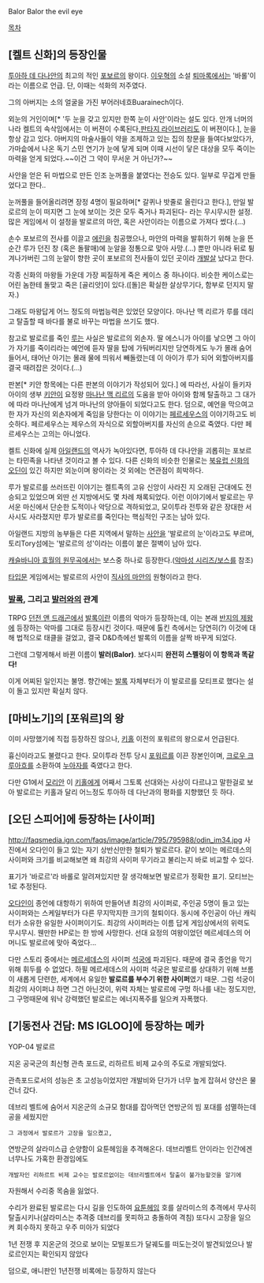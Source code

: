 Balor
Balor the evil eye

[[목차]]

== [켈트 신화]의 등장인물 ==
[[투아하 데 다나안]]의 최고의 적인 [[포보르]]의 왕이다. [[이우혁]]의 소설 [[퇴마록]]에서는 '바롤'이라는 이름으로 언급. 단, 이때는 석화의 저주였다.

그의 아버지는 소의 얼굴을 가진 부어러네흐Buarainech이다.

외눈의 거인이며[* '두 눈을 갖고 있지만 한쪽 눈이 사안'이라는 설도 있다.  안개 너머의 나라 켈트의 속삭임에서는 이 버젼이 수록된다,[[판타지 라이브러리]]도 이 버젼이다.], 눈을 항상 감고 있다. 아버지의 마술사들이 약을 조제하고 있는 집의 창문을 들여다보았다가, 가마솥에서 나온 독기 스민 연기가 눈에 닿게 되며 이때 시선이 닿은 대상을 모두 죽이는 마력을 얻게 되었다.~~이건 그 약이 무서운 거 아닌가?~~

사안을 얻은 뒤 마법으로 만든 인조 눈꺼풀을 붙였다는 전승도 있다. 일부로 무겁게 만들었다고 한다..

눈꺼풀을 들어올리려면 장정 4명이 필요하며[* 갈퀴나 밧줄로 올린다고 한다.], 만일 발로르의 눈이 떠지면 그 눈에 보이는 것은 모두 죽거나 파괴된다- 라는 무시무시한 설정. 많은 게임에서 이 설정을 발로르의 마안, 혹은 사안이라는 이름으로 가져다 썼다.(…) 

손수 포보르의 전사를 이끌고 [[에린]]을 침공했으나, 마안의 마력을 발휘하기 위해 눈을 뜬 순간 루가 던진 창 (혹은 돌팔매)에 눈알을 정통으로 맞아 사망.(…) 뿐만 아니라 뒤로 튕겨나가버린 그의 눈알이 향한 곳이 포보르의 전사들이 있던 곳이라 [[개발살]] 났다고 한다.
 
각종 신화의 마왕들 가운데 가장 찌질하게 죽은 케이스 중 하나이다. 비슷한 케이스로는 어린 놈한테 돌맞고 죽은 [골리앗]이 있다.([돌]은 확실한 살상무기다, 함부로 던지지 말자.)

그래도 마왕답게 어느 정도의 마법능력은 있었던 모양이다. 마나난 맥 리르가 루를 데리고 탈출할 때 바다를 불로 바꾸는 마법을 쓰기도 했다.

참고로 발로르를 죽인 [[루]]는 사실은 발로르의 외손자. 딸 에스니가 아이를 낳으면 그 아이가 자기를 죽이리라는 예언에 듣자 딸을 탑에 가둬버리지만 당연하게도 누가 몰래 숨어들어서, 태어난 아기는 몰래 물에 띄워서 빼돌렸는데 이 아이가 루가 되어 외할아버지를 결국 때려잡은 것이다.(…)

판본[* 키안 항목에는 다른 판본의 이야기가 작성되어 있다.] 에 따라선, 사실이 들키자 아이의 생부 [[키안]]이 요정왕 [[마나난 맥 리르]]의 도움을 받아 아이와 함께 탈출하고 그 대가에 따라 마나난에게 넘겨 마나난의 양아들이 되었다고도 한다. 덤으로, 예언을 막으여고 한 자가 자신의 외손자에게 죽임을 당한다는 이 이야기는 [[페르세우스]]의 이야기하고도 비슷하다. 페르세우스는 제우스의 자식으로 외할아버지를 자신의 손으로 죽였다. 다만 페르세우스는 고의는 아니었다.

켈트 신화에 실제 [[아일랜드]]의 역사가 녹아있다면, 투아하 데 다나안을 괴롭히는 포보르는 타민족을 나타낸 것이라고 볼 수 있다. 다른 신화의 비슷한 인물로는 [[북유럽 신화]]의 [[오딘]]이 있긴 하지만 외눈이며 왕이라는 것 외에는 연관점이 희박하다.

루가 발로르를 쓰러뜨린 이야기는 켈트족의 고유 신앙이 사라진 지 오래된 근대에도 전승되고 있었으며 외딴 선 지방에서도 몇 차례 채록되었다. 이런 이야기에서 발로르는 무서운 마신에서 단순한 도적이나 악당으로 격하되었고, 모이투라 전투와 같은 장대한 서사시도 사라졌지만 루가 발로르를 죽인다는 핵심적인 구조는 남아 있다.

아일랜드 지방의 농부들은 다른 지역에서 말하는 [[사안]]을 '발로르의 눈'이라고도 부르며, 토리Tory섬에는 '발로르의 성'이라는 이름이 붙은 절벽이 남아 있다.

[[캐슬바니아 효월의 원무곡]]에서는 보스중 하나로 등장한다.([[악마성 시리즈/보스]]를 참조)

[[타입문]] 게임에서는 발로르의 사안이 [[직사의 마안]]의 원형이라고 한다.
=== [[발록]], 그리고 [[발러]]와의 관계 ===
TRPG [[던전 앤 드래곤]]에서 [[발록]]이란 이름의 악마가 등장하는데, 이는 본래 [[반지의 제왕]]에 등장하는 악마를 그대로 등장시킨 것이다. 때문에 톨킨 측에서는 당연히(?) 이것에 대해 법적으로 태클을 걸었고, 결국 D&D측에선 발록의 이름을 살짝 바꾸게 되었다.

그런데 그렇게해서 바뀐 이름이 '''발러(Balor)'''. 보다시피 '''완전히 스펠링이 이 항목과 똑같다!'''

이게 어찌된 일인지는 불명. 향간에는 [[발록]] 자체부터가 이 발로르를 모티프로 했다는 설이 돌고 있지만 확실치 않다.
== [마비노기]의 [포워르]의 왕 ==
이미 사망했기에 직접 등장하진 않으나, [[키홀]] 이전의 포워르의 왕으로서 언급된다.

흉신이라고도 불렸다고 한다. 모이투라 전투 당시 [[포워르]]를 이끈 장본인이며, [[크로우 크루아흐]]를 소환하여 [[누아자]]를 죽였다고 한다.

다만 G1에서 [[모리안]] 이 [[키홀]]에게 어째서 그토록 선대와는 사상이 다르냐고 말한걸로 보아 발로르는 키홀과 달리 어느정도 투아하 데 다난과의 평화를 지향했던 듯 하다.
== [오딘 스피어]에 등장하는 [사이퍼] ==
http://faqsmedia.ign.com/faqs/image/article/795/795988/odin_im34.jpg
사진에서 오다인이 들고 있는 자기 상반신만한 철퇴가 발로르다. 같이 보이는 메르데스의 사이퍼와 크기를 비교해보면 왜 최강의 사이퍼 무기라고 불리는지 바로 비교할 수 있다.

표기가 '바로르'라 바롤로 알려져있지만 잘 생각해보면 발로르가 정확한 표기. 
모티브는 1로 추정된다.

[[오다인]]이 종언에 대항하기 위하여 만들어낸 최강의 사이퍼로, 주인공 5명이 들고 있는 사이퍼와는 스케일부터가 다른 무지막지한 크기의 철퇴이다. 동시에 주인공이 아닌 캐릭터가 소유한 유일한 사이퍼이기도.
최강의 사이퍼라는 이름 답게 게임상에서의 위력도 무시무시. 웬만한 HP로는 한 방에 사망한다. 선대 요정의 여왕이었던 메르세데스의 어머니도 발로르에 맞아 죽었다...

다만 스토리 중에서는 [[메르세데스]]의 사이퍼 [[석궁]]에 파괴된다. 때문에 결국 종언을 막기 위해 휘두를 수 없었다. 하필 메르세데스의 사이퍼 석궁은 발로르를 상대하기 위해 브롬이 새롭게 단련한, 세계에서 유일한 '''발로르를 부수기 위한 사이퍼'''였기 때문. 그럼 석궁이 최강의 사이퍼냐 하면 그건 아닌것이, 위력 자체는 발로르에 구멍 하나를 내는 정도지만, 그 구멍때문에 워낙 강력했던 발로르는 에너지폭주를 일으켜 자폭했다.


== [기동전사 건담: MS IGLOO]에 등장하는 메카 ==
YOP-04 발로르

지온 공국군의 최신형 관측 포드로, 리하르트 비제 교수의 주도로 개발되었다.

관측포드로서의 성능은 초 고성능이었지만 개발비와 단가가 너무 높게 잡혀서 양산은 물건너 갔다.

데브리 벨트에 숨어서 지온군의 소규모 함대를 잡아먹던 연방군의 빔 포대를 섬멸하는데 공을 세웠지만
 그 과정에서 발로르가 고장을 일으켰고,
연방군의 살라미스급 순양함이 요툰헤임을 추격해온다.
데브리벨트 안이라는 인간에겐 너무나도 가혹한 환경임에도 
 개발자인 리하르트 비제 교수는 발로르없이는 데브리벨트에서 탈출이 불가능할것을 알기에
자원해서 수리중 목숨을 잃었다.

수리가 완료된 발로르는 다시 길을 인도하여 [[요툰헤임]] 호를 살라미스의 추격에서 무사히 탈출시키나(살라미스는 추격중 데브리를 못피하고 충돌하여 격침) 또다시 고장을 일으켜 회수하지 못하고 우주 미아가 되었다 

1년 전쟁 후 지온군의 것으로 보이는 모빌포드가 달궤도를 떠도는것이 발견되었으나 발로르인지는 확인되지 않았다 

덤으로, 애니판인 1년전쟁 비록에는 등장하지 않는다
